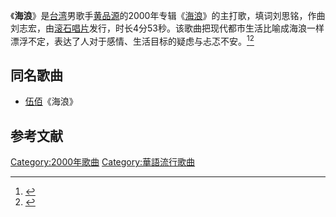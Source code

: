《'''海浪'''》是[[台湾|台湾]]男歌手[[黄品源|黄品源]]的2000年专辑《[[海浪_(专辑)|海浪]]》的主打歌，填词刘思铭，作曲刘志宏，由[[滚石唱片|滚石唱片]]发行，时长4分53秒。该歌曲把现代都市生活比喻成海浪一样漂浮不定，表达了人对于感情、生活目标的疑虑与忐忑不安。<ref>{{cite web |url= http://ent.sina.com.cn/s/h/2010-06-23/17072995733.shtml|title=专访黄品源：双鱼男的责任|accessdate=2014-11-30 |date=2010-06-23 |work=新浪}}</ref><ref>{{cite web|url= http://ent.163.com/10/0426/10/656L25PH00032PQV.html|title= 黄品源内地首唱新歌 即兴创作引高潮(图)|accessdate=2014-11-30|date=2010-04-26|work=网易|archive-date= 2016-03-05|archive-url= https://web.archive.org/web/20160305075413/http://ent.163.com/10/0426/10/656L25PH00032PQV.html|dead-url= no}}</ref>

==同名歌曲==
*[[伍佰|伍佰]]《海浪》

==参考文献==
{{reflist}}

{{DEFAULTSORT:H海浪}}
[[Category:2000年歌曲|Category:2000年歌曲]]
[[Category:華語流行歌曲|Category:華語流行歌曲]]